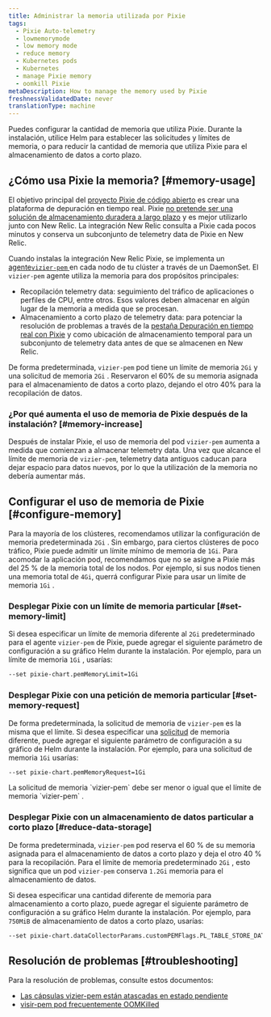 ```yaml
---
title: Administrar la memoria utilizada por Pixie
tags:
  - Pixie Auto-telemetry
  - lowmemorymode
  - low memory mode
  - reduce memory
  - Kubernetes pods
  - Kubernetes
  - manage Pixie memory
  - oomkill Pixie
metaDescription: How to manage the memory used by Pixie
freshnessValidatedDate: never
translationType: machine
---
```


Puedes configurar la cantidad de memoria que utiliza Pixie. Durante la instalación, utilice Helm para establecer las solicitudes y límites de memoria, o para reducir la cantidad de memoria que utiliza Pixie para el almacenamiento de datos a corto plazo.

## ¿Cómo usa Pixie la memoria? [#memory-usage]

El objetivo principal del [proyecto Pixie de código abierto](https://github.com/pixie-io/pixie) es crear una plataforma de depuración en tiempo real. Pixie [no pretende ser una solución de almacenamiento duradera a largo plazo](https://docs.px.dev/about-pixie/faq/#data-collection-how-much-data-does-pixie-store) y es mejor utilizarlo junto con New Relic. La integración New Relic consulta a Pixie cada pocos minutos y conserva un subconjunto de telemetry data de Pixie en New Relic.

Cuando instalas la integración New Relic Pixie, se implementa un [agente`vizier-pem` ](https://docs.px.dev/reference/architecture/#vizier)en cada nodo de tu clúster a través de un DaemonSet. El `vizier-pem` agente utiliza la memoria para dos propósitos principales:

* Recopilación telemetry data: seguimiento del tráfico de aplicaciones o perfiles de CPU, entre otros. Esos valores deben almacenar en algún lugar de la memoria a medida que se procesan.
* Almacenamiento a corto plazo de telemetry data: para potenciar la resolución de problemas a través de la [pestaña Depuración en tiempo real con Pixie](/docs/kubernetes-pixie/auto-telemetry-pixie/understand-use-data/live-debugging-with-pixie) y como ubicación de almacenamiento temporal para un subconjunto de telemetry data antes de que se almacenen en New Relic.

De forma predeterminada, `vizier-pem` pod tiene un límite de memoria `2Gi` y una solicitud de memoria `2Gi` . Reservaron el 60% de su memoria asignada para el almacenamiento de datos a corto plazo, dejando el otro 40% para la recopilación de datos.

### ¿Por qué aumenta el uso de memoria de Pixie después de la instalación? [#memory-increase]

Después de instalar Pixie, el uso de memoria del pod `vizier-pem` aumenta a medida que comienzan a almacenar telemetry data. Una vez que alcance el límite de memoria de `vizier-pem`, telemetry data antiguos caducan para dejar espacio para datos nuevos, por lo que la utilización de la memoria no debería aumentar más.

## Configurar el uso de memoria de Pixie [#configure-memory]

Para la mayoría de los clústeres, recomendamos utilizar la configuración de memoria predeterminada `2Gi` . Sin embargo, para ciertos clústeres de poco tráfico, Pixie puede admitir un límite mínimo de memoria de `1Gi`. Para acomodar la aplicación pod, recomendamos que no se asigne a Pixie más del 25 % de la memoria total de los nodos. Por ejemplo, si sus nodos tienen una memoria total de `4Gi`, querrá configurar Pixie para usar un límite de memoria `1Gi` .

### Desplegar Pixie con un límite de memoria particular [#set-memory-limit]

Si desea especificar un límite de memoria diferente al `2Gi` predeterminado para el agente `vizier-pem` de Pixie, puede agregar el siguiente parámetro de configuración a su gráfico Helm durante la instalación. Por ejemplo, para un límite de memoria `1Gi` , usarías:

```sh
--set pixie-chart.pemMemoryLimit=1Gi
```

### Desplegar Pixie con una petición de memoria particular [#set-memory-request]

De forma predeterminada, la solicitud de memoria de `vizier-pem` es la misma que el límite. Si desea especificar una [solicitud](https://kubernetes.io/docs/concepts/configuration/manage-resources-containers/#requests-and-limits) de memoria diferente, puede agregar el siguiente parámetro de configuración a su gráfico de Helm durante la instalación. Por ejemplo, para una solicitud de memoria `1Gi` usarías:

```sh
--set pixie-chart.pemMemoryRequest=1Gi
```

<Callout variant="important">
  La solicitud de memoria `vizier-pem` debe ser menor o igual que el límite de memoria `vizier-pem` .
</Callout>

### Desplegar Pixie con un almacenamiento de datos particular a corto plazo [#reduce-data-storage]

De forma predeterminada, `vizier-pem` pod reserva el 60 % de su memoria asignada para el almacenamiento de datos a corto plazo y deja el otro 40 % para la recopilación. Para el límite de memoria predeterminado `2Gi` , esto significa que un pod `vizier-pem` conserva `1.2Gi` memoria para el almacenamiento de datos.

Si desea especificar una cantidad diferente de memoria para almacenamiento a corto plazo, puede agregar el siguiente parámetro de configuración a su gráfico Helm durante la instalación. Por ejemplo, para `750MiB` de almacenamiento de datos a corto plazo, usarías:

```sh
--set pixie-chart.dataCollectorParams.customPEMFlags.PL_TABLE_STORE_DATA_LIMIT_MB=750
```

## Resolución de problemas [#troubleshooting]

Para la resolución de problemas, consulte estos documentos:

* [Las cápsulas vizier-pem están atascadas en estado pendiente](/docs/kubernetes-pixie/auto-telemetry-pixie/troubleshooting/pods-stuck-pending)
* [visir-pem pod frecuentemente OOMKilled](/docs/kubernetes-pixie/auto-telemetry-pixie/troubleshooting/pods-frequently-oomkilled)